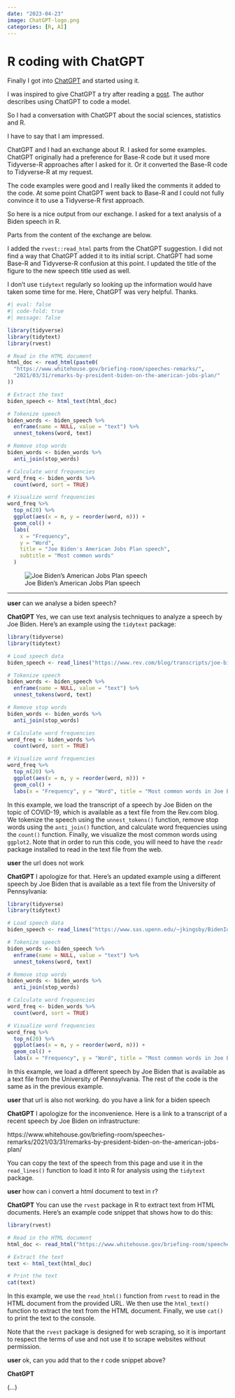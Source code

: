 ```yaml
---
date: "2023-04-23"
image: ChatGPT-logo.png
categories: [R, AI]
---
```


# R coding with ChatGPT

Finally I got into [ChatGPT]() and started using it.

I was inspired to give ChatGPT a try after reading a [post](https://statmodeling.stat.columbia.edu/2023/04/18/chatgpt4-writes-stan-code-so-i-dont-have-to/). The author describes using ChatGPT to code a []() model.

So I had a conversation with ChatGPT about the social sciences, statistics and R.

I have to say that I am impressed.

ChatGPT and I had an exchange about R. I asked for some examples. ChatGPT originally had a preference for Base-R code but it used more Tidyverse-R approaches after I asked for it. Or it converted the Base-R code to Tidyverse-R at my request.

The code examples were good and I really liked the comments it added to the code. At some point ChatGPT went back to Base-R and I could not fully convince it to use a Tidyverse-R first approach.

So here is a nice output from our exchange. I asked for a text analysis of a Biden speech in R.

Parts from the content of the exchange are below.

I added the `rvest::read_html` parts from the ChatGPT suggestion. I did not find a way that ChatGPT added it to its initial script. ChatGPT had some Base-R and Tidyverse-R confusion at this point. I updated the title of the figure to the new speech title used as well.

I don't use `tidytext` regularly so looking up the information would have taken some time for me. Here, ChatGPT was very helpful. Thanks.

```r
#| eval: false
#| code-fold: true
#| message: false

library(tidyverse)
library(tidytext)
library(rvest)

# Read in the HTML document
html_doc <- read_html(paste0(
  "https://www.whitehouse.gov/briefing-room/speeches-remarks/",
  "2021/03/31/remarks-by-president-biden-on-the-american-jobs-plan/"
))

# Extract the text
biden_speech <- html_text(html_doc)

# Tokenize speech
biden_words <- biden_speech %>%
  enframe(name = NULL, value = "text") %>%
  unnest_tokens(word, text)

# Remove stop words
biden_words <- biden_words %>%
  anti_join(stop_words)

# Calculate word frequencies
word_freq <- biden_words %>%
  count(word, sort = TRUE)

# Visualize word frequencies
word_freq %>%
  top_n(20) %>%
  ggplot(aes(x = n, y = reorder(word, n))) +
  geom_col() +
  labs(
    x = "Frequency",
    y = "Word",
    title = "Joe Biden's American Jobs Plan speech",
    subtitle = "Most common words"
  )
```

![Joe Biden's American Jobs Plan speech](figure_biden-jobs-plan.png){#figure_biden-jobs-plan}

---

__user__
can we analyse a biden speech?

__ChatGPT__
Yes, we can use text analysis techniques to analyze a speech by Joe Biden. Here's an example using the `tidytext` package:

```R
library(tidyverse)
library(tidytext)

# Load speech data
biden_speech <- read_lines("https://www.rev.com/blog/transcripts/joe-biden-covid-speech-transcript-september-9")

# Tokenize speech
biden_words <- biden_speech %>%
  enframe(name = NULL, value = "text") %>%
  unnest_tokens(word, text)

# Remove stop words
biden_words <- biden_words %>%
  anti_join(stop_words)

# Calculate word frequencies
word_freq <- biden_words %>%
  count(word, sort = TRUE)

# Visualize word frequencies
word_freq %>%
  top_n(20) %>%
  ggplot(aes(x = n, y = reorder(word, n))) +
  geom_col() +
  labs(x = "Frequency", y = "Word", title = "Most common words in Joe Biden's COVID speech")
```

In this example, we load the transcript of a speech by Joe Biden on the topic of COVID-19, which is available as a text file from the Rev.com blog. We tokenize the speech using the `unnest_tokens()` function, remove stop words using the `anti_join()` function, and calculate word frequencies using the `count()` function. Finally, we visualize the most common words using `ggplot2`. Note that in order to run this code, you will need to have the `readr` package installed to read in the text file from the web.

__user__
the url does not work

__ChatGPT__
I apologize for that. Here's an updated example using a different speech by Joe Biden that is available as a text file from the University of Pennsylvania:

```R
library(tidyverse)
library(tidytext)

# Load speech data
biden_speech <- read_lines("https://www.sas.upenn.edu/~jkingsby/BidenIowaSpeech.txt")

# Tokenize speech
biden_words <- biden_speech %>%
  enframe(name = NULL, value = "text") %>%
  unnest_tokens(word, text)

# Remove stop words
biden_words <- biden_words %>%
  anti_join(stop_words)

# Calculate word frequencies
word_freq <- biden_words %>%
  count(word, sort = TRUE)

# Visualize word frequencies
word_freq %>%
  top_n(20) %>%
  ggplot(aes(x = n, y = reorder(word, n))) +
  geom_col() +
  labs(x = "Frequency", y = "Word", title = "Most common words in Joe Biden's Iowa speech")
```

In this example, we load a different speech by Joe Biden that is available as a text file from the University of Pennsylvania. The rest of the code is the same as in the previous example.

__user__
that url is also not working. do you have a link for a biden speech

__ChatGPT__
I apologize for the inconvenience. Here is a link to a transcript of a recent speech by Joe Biden on infrastructure:

https://www.whitehouse.gov/briefing-room/speeches-remarks/2021/03/31/remarks-by-president-biden-on-the-american-jobs-plan/

You can copy the text of the speech from this page and use it in the `read_lines()` function to load it into R for analysis using the `tidytext` package.

__user__
how can i convert a html document to text in r?

__ChatGPT__
You can use the `rvest` package in R to extract text from HTML documents. Here's an example code snippet that shows how to do this:

```R
library(rvest)

# Read in the HTML document
html_doc <- read_html("https://www.whitehouse.gov/briefing-room/speeches-remarks/2021/03/31/remarks-by-president-biden-on-the-american-jobs-plan/")

# Extract the text
text <- html_text(html_doc)

# Print the text
cat(text)
```

In this example, we use the `read_html()` function from `rvest` to read in the HTML document from the provided URL. We then use the `html_text()` function to extract the text from the HTML document. Finally, we use `cat()` to print the text to the console.

Note that the `rvest` package is designed for web scraping, so it is important to respect the terms of use and not use it to scrape websites without permission.

__user__
ok, can you add that to the r code snippet above?

__ChatGPT__

(...)
